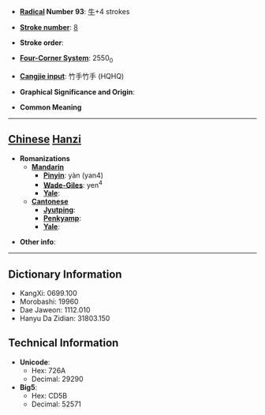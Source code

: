 * '''[[Wiktionary:Chinese radical index| Radical]] Number 93''': [[Wiktionary:Chinese radical index 牛|牛]]+4 strokes

* '''[[Wiktionary:Chinese total strokes index|Stroke number]]''': [[Wiktionary:Chinese total strokes index 8|8]]

* '''Stroke order''': 

* '''[[Wiktionary:Chinese four corner index|Four-Corner System]]''': 2550<sub>0</sub>

* '''[[Wiktionary:Chinese Cangjie index|Cangjie input]]''': 竹手竹手 (HQHQ)

* '''Graphical Significance and Origin''': 

* '''Common Meaning'''

----

== [[Chinese]] [[Hanzi]] ==

* '''Romanizations'''
** '''[[Mandarin]]'''
*** '''[[Pinyin]]''': yàn (yan4)
*** '''[[Wade-Giles]]''': yen<sup>4</sup>
*** '''[[Yale]]''': 
** '''[[Cantonese]]'''
*** '''[[Jyutping]]''':
*** '''[[Penkyamp]]''': 
*** '''[[Yale]]''': 

* '''Other info''': 

----

== Dictionary Information ==

* KangXi: 0699.100
* Morobashi: 19960
* Dae Jaweon: 1112.010
* Hanyu Da Zidian: 31803.150

== Technical Information ==

* '''Unicode''':
** Hex: 726A
** Decimal: 29290
* '''Big5''':
** Hex: CD5B
** Decimal: 52571